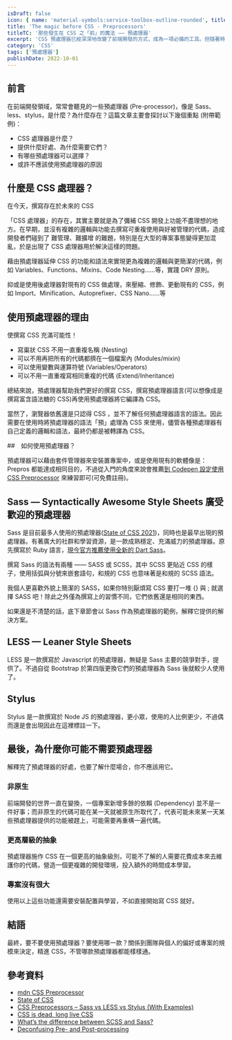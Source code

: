 ```yaml
---
isDraft: false
icon: { name: 'material-symbols:service-toolbox-outline-rounded', title: '工具箱符號' }
title: 'The magic before CSS - Preprocessors'
titleTC: '那些發生在 CSS 之「前」的魔法 —— 預處理器'
excerpt: 'CSS 預處理器已經深深地改變了前端開發的方式，成為一項必備的工具。但隨著時間的轉變，新的標準持續地推出，我們仍然還需要它們嗎？在前端開發領域，常常會聽見的一些預處理器 (Pre-processor)，像是 Sass、less、stylus，是什麼？為什麼存在？這篇文章主要會探討以下幾個重點 (附帶範例)。'
category: 'CSS'
tags: ['預處理器']
publishDate: 2022-10-01
---
```


## 前言

在前端開發領域，常常會聽見的一些預處理器 (Pre-processor)，像是 Sass、less、stylus，是什麼？為什麼存在？這篇文章主要會探討以下幾個重點 (附帶範例)：

- CSS 處理器是什麼？
- 提供什麼好處、為什麼需要它們？
- 有哪些預處理器可以選擇？
- 或許不應該使用預處理器的原因

## 什麼是 CSS 處理器？

在今天，撰寫存在於未來的 CSS

「CSS 處理器」的存在，其實主要就是為了彌補 CSS 開發上功能不盡理想的地方。在早期，並沒有複雜的邏輯與功能去撰寫可重複使用與好被管理的代碼，造成開發者們碰到了 難管理、難擴增 的難題，特別是在大型的專案事態變得更加混亂，於是出現了 CSS 處理器用於解決這樣的問題。

藉由預處理器延伸 CSS 的功能和語法來實現更為複雜的邏輯與更簡潔的代碼，例如 Variables、Functions、Mixins、Code Nesting……等，實踐 DRY 原則。

抑或是使用後處理器對現有的 CSS 做處理，來壓縮、修飾、更動現有的 CSS，例如 Import、Minification、Autoprefixer、CSS Nano……等

## 使用預處理器的理由

使撰寫 CSS 充滿可能性！

- 寫巢狀 CSS 不用一直重複名稱 (Nesting)
- 可以不用再把所有的代碼都擠在一個檔案內 (Modules/mixin)
- 可以使用變數與運算符號 (Variables/Operators)
- 可以不用一直重複寫相同重複的代碼 (Extend/Inheritance)

總結來說，預處理器幫助我們更好的撰寫 CSS，撰寫預處理器語言(可以想像成是撰寫富含語法糖的 CSS)再使用預處理器將它編譯為 CSS。

當然了，瀏覽器依舊還是只認得 CSS ，並不了解任何預處理器語言的語法。因此需要在使用時將預處理器的語法「預」處理為 CSS 來使用，儘管各種預處理器有自己定義的邏輯和語法，最終仍都是被轉譯為 CSS。

##　如何使用預處理器？

預處理器可以藉由套件管理器來安裝置專案中，或是使用現有的軟體像是： Prepros 都能達成相同目的，不過從入門的角度來說會推薦[到 Codepen 設定使用 CSS Preprocessor](https://blog.codepen.io/documentation/using-css-preprocessors/) 來練習即可(可免費註冊)。

## Sass — Syntactically Awesome Style Sheets 廣受歡迎的預處理器

Sass 是目前最多人使用的預處理器([State of CSS 2021](https://2021.stateofcss.com/en-US/technologies/pre-post-processors/))，同時也是最早出現的預處理器。有著廣大的社群和學習資源，是一款成熟穩定、充滿威力的預處理器。原先撰寫於 Ruby 語言，[現今官方推薦使用全新的 Dart Sass](https://sass-lang.com/ruby-sass)。

撰寫 Sass 的語法有兩種 —— SASS 或 SCSS，其中 SCSS 更貼近 CSS 的樣子，使用括弧與分號來嵌套語句，和規的 CSS 也意味著是和規的 SCSS 語法。

我個人更喜歡外貌上簡潔的 SASS，如果你特別厭煩寫 CSS 要打一堆 {} 與 ; 就選擇 SASS 吧！除此之外僅為撰寫上的習慣不同，它們依舊還是相同的東西。

如果還是不清楚的話，底下章節會以 Sass 作為預處理器的範例，解釋它提供的解決方案。

## LESS — Leaner Style Sheets

LESS 是一款撰寫於 Javascript 的預處理器，無疑是 Sass 主要的競爭對手，提供了。不過自從 Bootstrap 於第四版更換它們的預處理器為 Sass 後就較少人使用了。

## Stylus

Stylus 是一款撰寫於 Node JS 的預處理器，更小眾，使用的人比例更少，不過偶而還是會出現因此在這裡標註一下。

## 最後，為什麼你可能不需要預處理器

解釋完了預處理器的好處，也要了解什麼場合，你不應該用它。

### 非原生

前端開發的世界一直在變換，一個專案新增多餘的依賴 (Dependency) 並不是一件好事；而非原生的代碼可能在某一天就被原生所取代了，代表可能未來某一天某些預處理器提供的功能被趕上，可能需要再重構一遍代碼。

### 更高層級的抽象

預處理器施作 CSS 在一個更高的抽象級別，可能不了解的人需要花費成本來去維護你的代碼，營造一個更複雜的開發環境，投入額外的時間成本學習。

### 專案沒有很大

使用以上這些功能還需要安裝配置與學習，不如直接開始寫 CSS 就好。

## 結語

最終，要不要使用預處理器？要使用哪一款？關係到團隊與個人的偏好或專案的規模來決定，精進 CSS，不管哪款預處理器都能樣樣通。

## 參考資料

- [mdn CSS Preprocessor](https://developer.mozilla.org/en-US/docs/Glossary/CSS_preprocessor)
- [State of CSS](https://2021.stateofcss.com/en-US/)
- [CSS Preprocessors – Sass vs LESS vs Stylus (With Examples)](https://www.lambdatest.com/blog/css-preprocessors-sass-vs-less-vs-stylus-with-examples/)
- [CSS is dead, long live CSS](https://www.youtube.com/watch?v=jWDZP8twWDg)
- [What’s the difference between SCSS and Sass?](https://stackoverflow.com/questions/5654447/whats-the-difference-between-scss-and-sass)
- [Deconfusing Pre- and Post-processing](https://medium.com/@ddprrt/deconfusing-pre-and-post-processing-d68e3bd078a3)
